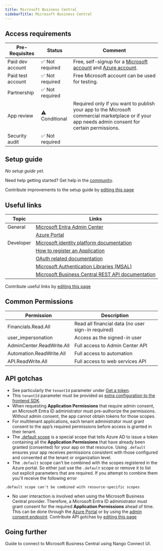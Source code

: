 ```yaml
---
title: Microsoft Business Central
sidebarTitle: Microsoft Business Central
---
```



<Overview />
<PreBuiltTooling />
<PreBuiltUseCases />

## Access requirements
| Pre-Requisites | Status | Comment|
| - | - | - |
| Paid dev account | ✅ Not required | Free, self-signup for a [Microsoft account](https://account.microsoft.com/account) and [Azure account](https://azure.microsoft.com/free). |
| Paid test account | ✅ Not required | Free Microsoft account can be used for testing. |
| Partnership | ✅ Not required | |
| App review | ⚠️ Conditional | Required only if you want to publish your app to the Microsoft commercial marketplace or if your app needs admin consent for certain permissions. |
| Security audit | ✅ Not required | |


## Setup guide

_No setup guide yet._

<Tip>Need help getting started? Get help in the [community](https://nango.dev/slack).</Tip>

<Note>Contribute improvements to the setup guide by [editing this page](https://github.com/nangohq/nango/tree/master/docs-v2/integrations/all/microsoft-business-central.mdx)</Note>


## Useful links

| Topic     | Links                                                                                                                                          |
|----------|------------------------------------------------------------------------------------------------------------------------------------------------|
| General  | [Microsoft Entra Admin Center](https://entra.microsoft.com)                                                                                   |
|          | [Azure Portal](https://portal.azure.com)                                                                                                      |
| Developer | [Microsoft identity platform documentation](https://learn.microsoft.com/en-us/entra/identity-platform/)                                      |
|          | [How to register an Application](https://learn.microsoft.com/en-us/dynamics365/business-central/dev-itpro/administration/automation-apis-using-s2s-authentication#task-1-register-a-microsoft-entra-application-for-authentication-to-business-central) |
|          | [OAuth related documentation](https://learn.microsoft.com/en-us/dynamics365/business-central/dev-itpro/administration/automation-apis-using-s2s-authentication) |
|          | [Microsoft Authentication Libraries (MSAL)](https://learn.microsoft.com/en-us/entra/identity-platform/msal-overview)                         |
|          | [Microsoft Business Central REST API documentation](https://learn.microsoft.com/en-us/dynamics365/business-central/dev-itpro/webservices/api-overview)                         |

<Note>Contribute useful links by [editing this page](https://github.com/nangohq/nango/tree/master/docs-v2/integrations/all/microsoft-business-central.mdx)</Note>

## Common Permissions

| Permission                      | Description                                                   |
| -------------------------- | ------------------------------------------------------------- |
| Financials.Read.All        | Read all financial data (no user sign-in required)            |
| user_impersonation         | Access as the signed-in user             |
| AdminCenter.ReadWrite.All  | Full access to Admin Center API   |
| Automation.ReadWrite.All    | Full access to automation           |
| API.ReadWrite.All         | Full access to web services API                                 |

## API gotchas
-   See particularly the `tenantId` parameter under [Get a token](https://learn.microsoft.com/en-us/entra/identity-platform/v2-oauth2-client-creds-grant-flow#get-a-token).
-   This `tenantId` parameter must be provided as [extra configuration to the frontend SDK](/guides/api-authorization/authorize-in-your-app-default-ui#apis-requiring-connection-specific-configuration-for-authorization).
-   When requesting **Application Permissions** that require admin consent, an Microsoft Entra ID administrator must pre-authorize the permissions. Without admin consent, the app cannot obtain tokens for those scopes.
-   For multitenant applications, each tenant administrator must grant consent to the app’s required permissions before access is granted in their tenant.
-  The [.default scope](https://learn.microsoft.com/en-us/entra/identity-platform/scopes-oidc#default-when-the-user-gives-consent) is a special scope that tells Azure AD to issue a token containing all the **Application Permissions** that have already been granted (consented) for your app on that resource. Using `.default` ensures your app receives permissions consistent with those configured and consented at the tenant or organization level.
-   The `.default` scope can't be combined with the scopes registered in the Azure portal. So either just use the `.default` scope or remove it to list out explicit parameters that are required. If you attempt to combine them you'll receive the following error
```
.default scope can't be combined with resource-specific scopes
```
-   No user interaction is involved when using the Microsoft Business Central provider. Therefore, a Microsoft Entra ID administrator must grant consent for the required **Application Permissions** ahead of time. This can be done through the [Azure Portal](https://learn.microsoft.com/en-us/entra/identity/enterprise-apps/grant-admin-consent?pivots=portal) or by using the [admin consent endpoint](https://learn.microsoft.com/en-us/entra/identity/enterprise-apps/grant-admin-consent?pivots=ms-graph).
<Note>Contribute API gotchas by [editing this page](https://github.com/nangohq/nango/tree/master/docs-v2/integrations/all/microsoft-business-central.mdx)</Note>

## Going further
<Card title="Connect to Microsoft Business Central" icon="link" href="/integrations/all/microsoft-business-central/connect" horizontal>
  Guide to connect to Microsoft Business Central using Nango Connect UI.
</Card>
